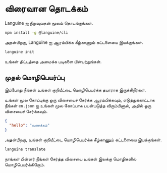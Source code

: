 # விரைவான தொடக்கம்

Languine ஐ நிறுவுவதன் மூலம் தொடங்குங்கள்.

```bash
npm install -g @languine/cli
```

அதன்பிறகு, Languine ஐ ஆரம்பிக்க கீழ்காணும் கட்டளையை இயக்குங்கள்.

```bash
languine init
```

உங்கள் திட்டத்தை அமைக்க படிகளை பின்பற்றுங்கள்.

## முதல் மொழிபெயர்ப்பு

இப்போது நீங்கள் உங்கள் குறியீட்டை மொழிபெயர்க்க தயாராக இருக்கிறீர்கள்.

உங்கள் மூல கோப்புக்கு ஒரு விசையைச் சேர்க்க ஆரம்பிக்கவும், எடுத்துக்காட்டாக நீங்கள் `en.json` ஐ உங்கள் மூல கோப்பாக பயன்படுத்த விரும்பினால், அதில் ஒரு விசையைச் சேர்க்கவும்.

```json
{
  "hello": "வணக்கம்"
}
```

அதன்பிறகு, உங்கள் குறியீட்டை மொழிபெயர்க்க கீழ்காணும் கட்டளையை இயக்குங்கள்.

```bash
languine translate
```

நாங்கள் பின்னர் நீங்கள் சேர்த்த விசையை உங்கள் இலக்கு மொழிகளில் மொழிபெயர்க்கிறோம்.